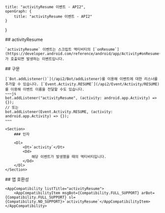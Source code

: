 
    title: "activityResume 이벤트 - API2",
    openGraph: {
        title: "activityResume 이벤트 - API2"
    }
}

<Section>
    ## activityResume

    `activityResume` 이벤트는 스크립트 액티비티의 [`onResume`](https://developer.android.com/reference/android/app/Activity#onResume())가 호출되면 발생하는 이벤트입니다.
</Section>
<Section>
    ## 구문

    [`Bot.addListener()`](/api2/Bot/addListener)를 이용해 이벤트에 대한 리스너를 추가할 수 있습니다. [`Event.Activity.RESUME`](/api2/Event/Activity/RESUME)를 이용해 이벤트 이름을 전달할 수도 있습니다.
    ~~~js
    bot.addListener("activityResume", (activity: android.app.Activity) => {});
    // 또는
    bot.addListener(Event.Activity.RESUME, (activity: android.app.Activity) => {});
    ~~~

    <Section>
        ### 인자

        <Dl>
            <Dt>`activity`</Dt>
            <Dd>
                해당 이벤트가 발생했을 때의 액티비티입니다.
            </Dd>
        </Dl>
    </Section>
</Section>
<Section>
    ## 앱 호환성

    <AppCompatibility listTitle="activityResume">
        <AppCompatibilityItem msgBot={Compatibility.FULL_SUPPORT} arBot={Compatibility.FULL_SUPPORT} sl={Compatibility.NO_SUPPORT}>`activityResume`</AppCompatibilityItem>
    </AppCompatibility>
</Section>